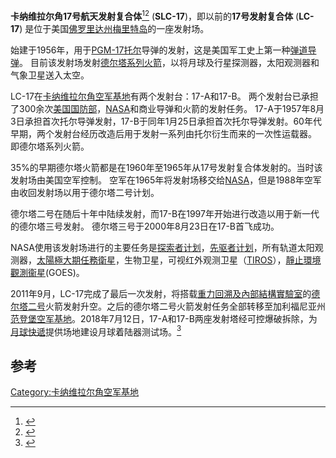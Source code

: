 {{noteTA|G1=Rocket}}
{{noteTA
|T=zh-hans:卡纳维拉尔角空军基地17号航天发射复合体; zh-hant:卡納維爾角空軍基地17號太空發射複合體
|1=zh-hans:17号航天发射复合体; zh-hant:17號太空發射複合體
}}
{{Infobox Launch Pad
| name        = 17号航天发射复合体
| image       = Delta II first stage erection.jpg
| caption     = 波音的[[德尔塔二号|德尔塔二号]]运送NASA的[[日地關係天文台|日地關係天文台]]
| site        = [[卡纳维拉尔角空军基地|卡纳维拉尔角空军基地]]
| location    = 28.446704°N<br>80.566022°W
| short       = SLC-17
| operator    = [[NASA|NASA]]
| tlaunches   = 待查证
| pads        = 2
| inclination = 28°-57°
| pad1        = SLC-17A
| pad2        = SLC-17B
| status      = 已拆除
| launches    = 161次
| first       = [[PGM-17托尔|托尔]], 1957年8月30日
| last        = [[GPS_IIR-21|GPS IIR-21]], 2009年8月17日
| rockets     = [[PGM-17_Thor|托尔]] <br> [[德尔塔二号|德尔塔二号]]
| status2     = 已拆除
| launches2   = 164次
| first2      = [[PGM-17_Thor|托尔]], 1957年1月25日
| last2       = [[开普勒任务|开普勒]], 2009年3月7日
| rockets2  = [[PGM-17_Thor|托尔]] <br> [[德尔塔二号|德尔塔二号]]<br> [[德尔塔三号|德尔塔三号]]
}}

'''卡纳维拉尔角17号航天发射复合体'''<ref>{{cite web|url=http://planet4589.org/space/jsr/back/news.350|title=Issue 350|last=McDowell|first=Jonathan|date=1998-02-22|work=Jonathan's Space Report|publisher=Jonathan's Space Page|accessdate=2009-07-09|archive-url=https://web.archive.org/web/20100503232748/http://planet4589.org/space/jsr/back/news.350|archive-date=2010-05-03|dead-url=yes}}</ref><ref>{{Cite web |url=http://www.au.af.mil/au/awc/awcgate/au-18/au180051.htm |title=Table 3 |access-date=2009-08-20 |archive-date=2017-08-30 |archive-url=https://web.archive.org/web/20170830011131/http://www.au.af.mil/au/awc/awcgate/au-18/au180051.htm |dead-url=no }}</ref> ('''SLC-17''')，即以前的'''17号发射复合体''' ('''LC-17''') 是位于美国[[佛罗里达州|佛罗里达州]][[梅里特岛|梅里特岛]]的一座发射场。

始建于1956年，用于[[PGM-17托尔|PGM-17托尔]]导弹的发射，这是美国军工史上第一种[[弹道导弹|弹道导弹]]。 目前该发射场发射[[德尔塔系列火箭|德尔塔系列火箭]]，以将月球及行星探测器，太阳观测器和气象卫星送入太空。

LC-17在[[卡纳维拉尔角空军基地|卡纳维拉尔角空军基地]]有两个发射台：17-A和17-B。 两个发射台已承担了300余次[[美国国防部|美国国防部]]，[[NASA|NASA]]和商业导弹和火箭的发射任务。
17-A于1957年8月3日承担首次托尔导弹发射，17-B于同年1月25日承担首次托尔导弹发射。60年代早期，两个发射台经历改造后用于发射一系列由托尔衍生而来的一次性运载器。 即德尔塔系列火箭。

35%的早期德尔塔火箭都是在1960年至1965年从17号发射复合体发射的。当时该发射场由美国空军控制。 空军在1965年将发射场移交给[[NASA|NASA]]，但是1988年空军由收回发射场以用于德尔塔二号计划。

德尔塔二号在随后十年中陆续发射，而17-B在1997年开始进行改造以用于新一代的德尔塔三号发射。 德尔塔三号于2000年8月23日在17-B首飞成功。

NASA使用该发射场进行的主要任务是[[探索者计划|探索者计划]]，[[先驱者计划|先驱者计划]]，所有轨道太阳观测器，[[太陽極大期任務衛星|太陽極大期任務衛星]]，生物卫星，可视红外观测卫星（[[TIROS|TIROS]]），[[靜止環境觀測衞星|靜止環境觀測衞星]](GOES)。

2011年9月，LC-17完成了最后一次发射，将搭载[[重力回溯及內部結構實驗室|重力回溯及內部結構實驗室]]的[[德尔塔二号|德尔塔二号]]火箭发射升空。之后的德尔塔二号火箭发射任务全部转移至加利福尼亚州[[范登堡空军基地|范登堡空军基地]]。2018年7月12日，17-A和17-B两座发射塔经可控爆破拆除，为[[月球快遞|月球快遞]]提供场地建设月球着陆器测试场。<ref>{{cite news |title=Cape Canaveral's LC-17 demolished after decades of service – NASASpaceFlight.com |url=https://www.nasaspaceflight.com/2018/07/capes-lc-17-demolished-decades-service/ |accessdate=2018-07-13 |work=www.nasaspaceflight.com |archive-date=2020-11-09 |archive-url=https://web.archive.org/web/20201109023446/https://www.nasaspaceflight.com/2018/07/capes-lc-17-demolished-decades-service/ |dead-url=no }}</ref>

==参考==
{{Reflist}}
{{cite web | author=Lynda Warnock; Dennis Armstrong | title=MESSENGER Launch Pad Activities: About Launch Complex 17 | url=http://www.ksc.nasa.gov/elvnew/messenger/lc17.htm | publisher=NASA | date=20 May 2004 | accessdate=2008-12-12 | deadurl=yes | archiveurl=https://web.archive.org/web/20080923110712/http://www.ksc.nasa.gov/elvnew/messenger/lc17.htm | archivedate=2008-09-23 }}

{{coord|28.446704|-80.566022|region:US_type:landmark|display=title}}

{{Merritt Island}}
[[Category:卡纳维拉尔角空军基地|Category:卡纳维拉尔角空军基地]]